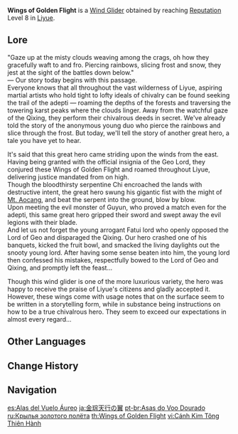 {{Item Infobox
|id           = 140005
|image        = <gallery>
Item Wings of Golden Flight.png|Icon
Wind Glider Wings of Golden Flight.png|Full
</gallery>
|type         = Wind Gliders
|group        = Progression Wind Gliders
|quality      = 4
|description  = Stylized wind glider. Gifted to you as a mark of [[Liyue]]'s acknowledgement and recognition.
|source1      = Reach [[Reputation]] Level 8 in [[Liyue]].
}}
'''Wings of Golden Flight''' is a [[Wind Glider]] obtained by reaching [[Reputation]] Level 8 in [[Liyue]].

==Lore==
"Gaze up at the misty clouds weaving among the crags, oh how they gracefully waft to and fro. Piercing rainbows, slicing frost and snow, they jest at the sight of the battles down below."<br />
&mdash; Our story today begins with this passage.<br />
Everyone knows that all throughout the vast wilderness of Liyue, aspiring martial artists who hold tight to lofty ideals of chivalry can be found seeking the trail of the adepti &mdash; roaming the depths of the forests and traversing the towering karst peaks where the clouds linger. Away from the watchful gaze of the Qixing, they perform their chivalrous deeds in secret. We've already told the story of the anonymous young duo who pierce the rainbows and slice through the frost. But today, we'll tell the story of another great hero, a tale you have yet to hear.

It's said that this great hero came striding upon the winds from the east.<br />
Having being granted with the official insignia of the Geo Lord, they conjured these Wings of Golden Flight and roamed throughout Liyue, delivering justice mandated from on high.<br />
Though the bloodthirsty serpentine Chi encroached the lands with destructive intent, the great hero swung his gigantic fist with the might of [[Mt. Aocang]], and beat the serpent into the ground, blow by blow.<br />
Upon meeting the evil monster of Guyun, who proved a match even for the adepti, this same great hero gripped their sword and swept away the evil legions with their blade.<br />
And let us not forget the young arrogant Fatui lord who openly opposed the Lord of Geo and disparaged the Qixing. Our hero crashed one of his banquets, kicked the fruit bowl, and smacked the living daylights out the snooty young lord. After having some sense beaten into him, the young lord then confessed his mistakes, respectfully bowed to the Lord of Geo and Qixing, and promptly left the feast...

Though this wind glider is one of the more luxurious variety, the hero was happy to receive the praise of Liyue's citizens and gladly accepted it.<br />
However, these wings come with usage notes that on the surface seem to be written in a storytelling form, while in substance being instructions on how to be a true chivalrous hero. They seem to exceed our expectations in almost every regard...

==Other Languages==
{{Other Languages
|en      = Wings of Golden Flight
|en_note = "Golden" refers to {{w|Golden ratio}}.
|zhs     = 金琮天行之翼
|zhs_rm  = Jīncóng Tiānxíng zhī Yì
|zht     = 金琮天行之翼
|zht_rm  = Jīncóng Tiānxíng zhī Yì
|zh_tl   = 
|ja      = 金琮天行の翼
|ja_rm   = Kinsou Tenkou no Tsubasa
|ja_tl   = Wings of the Golden Jade Flight{{Sino|ja}}
|ko      = 금종천행의 날개
|ko_rm   = Geumjongcheonhaeng-ui Nalgae
|ko_tl   = Wings of Golden {{w|Hu (ritual baton)|''Hu''}} and Sky Operate
|es      = Alas del Vuelo Áureo
|es_tl   = Wings of Golden Flight
|fr      = Ailes du vol d'or
|fr_tl   = Wings of Golden Flight
|ru      = Крылья золотого полёта
|ru_tl   = Wings of Golden Flight
|th      = Wings of Golden Flight
|vi      = Cánh Kim Tông Thiên Hành
|vi_tl   = 
|de      = Goldener Himmelgänger
|de_tl   = Golden Skywalker
|id      = Wings of Golden Flight
|pt      = Asas do Voo Dourado
|pt_tl   = Wings of Golden Flight
|tr      = Altın Uçuş Kanatları
|tr_tl   = 
|it      = Ali del vento aureo
|it_tl   = Wings of Golden Wind
}}

==Change History==
{{Change History|1.1}}

==Navigation==
{{Dressing Room Navbox|glider}}

[[es:Alas del Vuelo Áureo]]
[[ja:金琮天行の翼]]
[[pt-br:Asas do Voo Dourado]]
[[ru:Крылья золотого полёта]]
[[th:Wings of Golden Flight]]
[[vi:Cánh Kim Tông Thiên Hành]]
